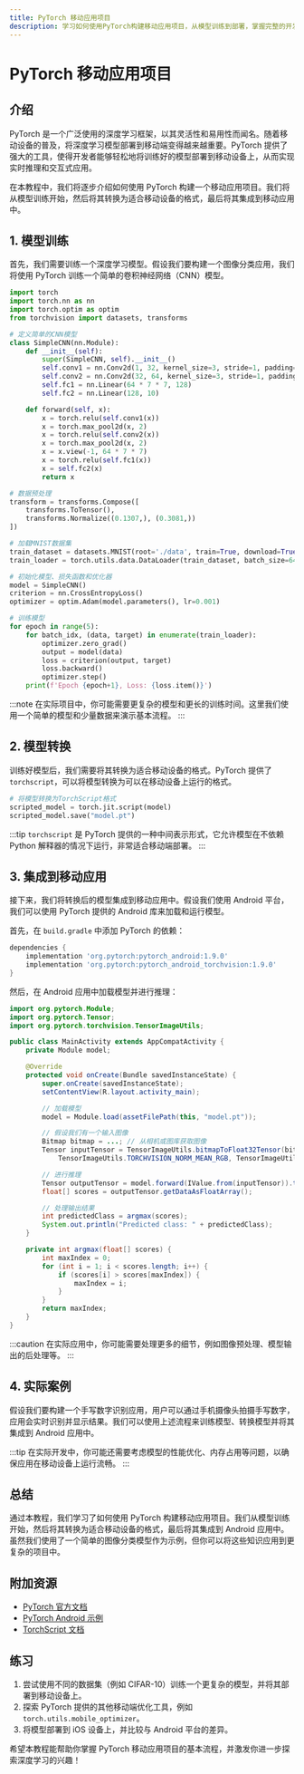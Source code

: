 ```yaml
---
title: PyTorch 移动应用项目
description: 学习如何使用PyTorch构建移动应用项目，从模型训练到部署，掌握完整的开发流程。
---
```


# PyTorch 移动应用项目

## 介绍

PyTorch 是一个广泛使用的深度学习框架，以其灵活性和易用性而闻名。随着移动设备的普及，将深度学习模型部署到移动端变得越来越重要。PyTorch 提供了强大的工具，使得开发者能够轻松地将训练好的模型部署到移动设备上，从而实现实时推理和交互式应用。

在本教程中，我们将逐步介绍如何使用 PyTorch 构建一个移动应用项目。我们将从模型训练开始，然后将其转换为适合移动设备的格式，最后将其集成到移动应用中。

## 1. 模型训练

首先，我们需要训练一个深度学习模型。假设我们要构建一个图像分类应用，我们将使用 PyTorch 训练一个简单的卷积神经网络（CNN）模型。

```python
import torch
import torch.nn as nn
import torch.optim as optim
from torchvision import datasets, transforms

# 定义简单的CNN模型
class SimpleCNN(nn.Module):
    def __init__(self):
        super(SimpleCNN, self).__init__()
        self.conv1 = nn.Conv2d(1, 32, kernel_size=3, stride=1, padding=1)
        self.conv2 = nn.Conv2d(32, 64, kernel_size=3, stride=1, padding=1)
        self.fc1 = nn.Linear(64 * 7 * 7, 128)
        self.fc2 = nn.Linear(128, 10)

    def forward(self, x):
        x = torch.relu(self.conv1(x))
        x = torch.max_pool2d(x, 2)
        x = torch.relu(self.conv2(x))
        x = torch.max_pool2d(x, 2)
        x = x.view(-1, 64 * 7 * 7)
        x = torch.relu(self.fc1(x))
        x = self.fc2(x)
        return x

# 数据预处理
transform = transforms.Compose([
    transforms.ToTensor(),
    transforms.Normalize((0.1307,), (0.3081,))
])

# 加载MNIST数据集
train_dataset = datasets.MNIST(root='./data', train=True, download=True, transform=transform)
train_loader = torch.utils.data.DataLoader(train_dataset, batch_size=64, shuffle=True)

# 初始化模型、损失函数和优化器
model = SimpleCNN()
criterion = nn.CrossEntropyLoss()
optimizer = optim.Adam(model.parameters(), lr=0.001)

# 训练模型
for epoch in range(5):
    for batch_idx, (data, target) in enumerate(train_loader):
        optimizer.zero_grad()
        output = model(data)
        loss = criterion(output, target)
        loss.backward()
        optimizer.step()
    print(f'Epoch {epoch+1}, Loss: {loss.item()}')
```

:::note
在实际项目中，你可能需要更复杂的模型和更长的训练时间。这里我们使用一个简单的模型和少量数据来演示基本流程。
:::

## 2. 模型转换

训练好模型后，我们需要将其转换为适合移动设备的格式。PyTorch 提供了 `torchscript`，可以将模型转换为可以在移动设备上运行的格式。

```python
# 将模型转换为TorchScript格式
scripted_model = torch.jit.script(model)
scripted_model.save("model.pt")
```

:::tip
`torchscript` 是 PyTorch 提供的一种中间表示形式，它允许模型在不依赖 Python 解释器的情况下运行，非常适合移动端部署。
:::

## 3. 集成到移动应用

接下来，我们将转换后的模型集成到移动应用中。假设我们使用 Android 平台，我们可以使用 PyTorch 提供的 Android 库来加载和运行模型。

首先，在 `build.gradle` 中添加 PyTorch 的依赖：

```gradle
dependencies {
    implementation 'org.pytorch:pytorch_android:1.9.0'
    implementation 'org.pytorch:pytorch_android_torchvision:1.9.0'
}
```

然后，在 Android 应用中加载模型并进行推理：

```java
import org.pytorch.Module;
import org.pytorch.Tensor;
import org.pytorch.torchvision.TensorImageUtils;

public class MainActivity extends AppCompatActivity {
    private Module model;

    @Override
    protected void onCreate(Bundle savedInstanceState) {
        super.onCreate(savedInstanceState);
        setContentView(R.layout.activity_main);

        // 加载模型
        model = Module.load(assetFilePath(this, "model.pt"));

        // 假设我们有一个输入图像
        Bitmap bitmap = ...; // 从相机或图库获取图像
        Tensor inputTensor = TensorImageUtils.bitmapToFloat32Tensor(bitmap,
            TensorImageUtils.TORCHVISION_NORM_MEAN_RGB, TensorImageUtils.TORCHVISION_NORM_STD_RGB);

        // 进行推理
        Tensor outputTensor = model.forward(IValue.from(inputTensor)).toTensor();
        float[] scores = outputTensor.getDataAsFloatArray();

        // 处理输出结果
        int predictedClass = argmax(scores);
        System.out.println("Predicted class: " + predictedClass);
    }

    private int argmax(float[] scores) {
        int maxIndex = 0;
        for (int i = 1; i < scores.length; i++) {
            if (scores[i] > scores[maxIndex]) {
                maxIndex = i;
            }
        }
        return maxIndex;
    }
}
```

:::caution
在实际应用中，你可能需要处理更多的细节，例如图像预处理、模型输出的后处理等。
:::

## 4. 实际案例

假设我们要构建一个手写数字识别应用，用户可以通过手机摄像头拍摄手写数字，应用会实时识别并显示结果。我们可以使用上述流程来训练模型、转换模型并将其集成到 Android 应用中。

:::tip
在实际开发中，你可能还需要考虑模型的性能优化、内存占用等问题，以确保应用在移动设备上运行流畅。
:::

## 总结

通过本教程，我们学习了如何使用 PyTorch 构建移动应用项目。我们从模型训练开始，然后将其转换为适合移动设备的格式，最后将其集成到 Android 应用中。虽然我们使用了一个简单的图像分类模型作为示例，但你可以将这些知识应用到更复杂的项目中。

## 附加资源

- [PyTorch 官方文档](https://pytorch.org/docs/stable/index.html)
- [PyTorch Android 示例](https://github.com/pytorch/android-demo-app)
- [TorchScript 文档](https://pytorch.org/docs/stable/jit.html)

## 练习

1. 尝试使用不同的数据集（例如 CIFAR-10）训练一个更复杂的模型，并将其部署到移动设备上。
2. 探索 PyTorch 提供的其他移动端优化工具，例如 `torch.utils.mobile_optimizer`。
3. 将模型部署到 iOS 设备上，并比较与 Android 平台的差异。

希望本教程能帮助你掌握 PyTorch 移动应用项目的基本流程，并激发你进一步探索深度学习的兴趣！